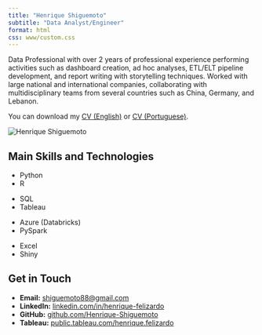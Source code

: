 ```yaml
---
title: "Henrique Shiguemoto"
subtitle: "Data Analyst/Engineer"
format: html
css: www/custom.css
---
```


::::: intro-container
::: intro-text
Data Professional with over 2 years of professional experience performing activities such as dashboard creation, ad hoc analyses, ETL/ELT pipeline development, and report writing with storytelling techniques. Worked with large national and international companies, collaborating with multidisciplinary teams from several countries such as China, Germany, and Lebanon.

You can download my [CV (English)](www/Data%20Analyst.pdf) or [CV (Portuguese)](www/Analista%20de%20Dados.pdf).
:::

::: intro-photo
<img src="www/me1.jpg" alt="Henrique Shiguemoto"/>
:::
:::::

## Main Skills and Technologies

::::: skills-grid
:::: skill-column
::: skills-lists
<ul>

<li>Python</li>

<li>R</li>

</ul>

<ul>

<li>SQL</li>

<li>Tableau</li>

</ul>

<ul>

<li>Azure (Databricks)</li>

<li>PySpark</li>

</ul>

<ul>

<li>Excel</li>

<li>Shiny</li>

</ul>
:::
::::

<!-- ::: skill-column -->

<!-- <h3>Game Development</h3> -->

<!-- <ul> -->

<!-- <li>Low Level Programming</li> -->

<!-- <li>Game Design</li> -->

<!-- <li>C</li> -->

<!-- <li>C++</li> -->

<!-- <li>C#</li> -->

<!-- <li>Java</li> -->

<!-- <li>SDL3</li> -->

<!-- <li>OpenGL</li> -->

<!-- <li>Unity</li> -->

<!-- <li>Microsoft Visual Studio</li> -->

<!-- </ul> -->

<!-- ::: -->

<!-- ::: skill-column -->

<!-- <h3>Software Engineering</h3> -->

<!-- <ul> -->

<!-- <li>Mobile and Desktop</li> -->

<!-- <li>HCI Design</li> -->

<!-- <li>Flutter</li> -->

<!-- <li>Dart</li> -->

<!-- <li>Java</li> -->

<!-- <li>C#</li> -->

<!-- <li>WinForms</li> -->

<!-- <li>Testing</li> -->

<!-- <li>Debugging</li> -->

<!-- <li>Refactoring</li> -->

<!-- </ul> -->

<!-- ::: -->
:::::

## Get in Touch

::: contact-section
<ul>

<li><strong>Email:</strong> <a href="mailto:shiguemoto88@gmail.com">shiguemoto88\@gmail.com</a></li>

<li><strong>LinkedIn:</strong> <a href="https://www.linkedin.com/in/henrique-felizardo-784533241/" target="_blank">linkedin.com/in/henrique-felizardo</a></li>

<li><strong>GitHub:</strong> <a href="https://github.com/Henrique-Shiguemoto" target="_blank">github.com/Henrique-Shiguemoto</a></li>

<li><strong>Tableau:</strong> <a href="https://public.tableau.com/app/profile/henrique.felizardo" target="_blank">public.tableau.com/henrique.felizardo</a></li>

</ul>
:::
